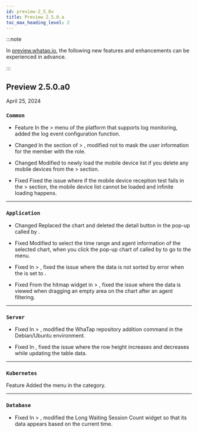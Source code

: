 ```yaml
---
id: preview-2_5_0x
title: Preview 2.5.0.a
toc_max_heading_level: 2
---
```


<head>
<meta name="robots" content="noindex, nofollow"/>
</head>

:::note

In [preview.whatap.io](https://preview.whatap.io), the following new features and enhancements can be experienced in advance. 

:::

## Preview 2.5.0.a0

April 25, 2024

<div class='indentTab'>

### `Common`

- <Status>Feature</Status> In the <Cmdname sid="side_event" className="uitext" /> &gt; <Cmdname sid="side_eventSetting" className="uitext" /> menu of the platform that supports log monitoring, added the log event configuration function.

- <Status>Changed</Status> In the <Cmdname sid="alert_receive_settings_by_member" className="uitext" /> section of <Cmdname sid="side_event" className="uitext" /> &gt; <Cmdname sid="side_eventNoti" className="uitext" />, modified not to mask the user information for the member with the <Cmdname sid="member_management" className="b500" /> role.

- <Status>Changed</Status> Modified to newly load the mobile device list if you delete any mobile devices from the <Cmdname sid="my_profile" className="uitext" /> &gt; <Cmdname sid="notification_setting" className="uitext" /> section.

- <Status>Fixed</Status> Fixed the issue where if the mobile device reception test fails in the <Cmdname sid="my_profile" className="uitext" /> &gt; <Cmdname sid="notification_setting" className="uitext" /> section, the mobile device list cannot be loaded and infinite loading happens.

---

### `Application`

- <Status>Changed</Status> Replaced the chart and deleted the detail button in the <Cmdname sid="TTL07710" className="uitext" /> pop-up called by <Cmdname sid="TTL06209" className="uitext" />.

- <Status>Fixed</Status> Modified to select the time range and agent information of the selected chart, when you click the pop-up chart of <Cmdname sid="TTL07710" className="uitext" /> called by <Cmdname sid="TTL06209" className="uitext" /> to go to the <Cmdname sid="side_statistics" className="uitext" /> menu.

- <Status>Fixed</Status> In <Cmdname sid="side_statistics" className="uitext" /> &gt; <Cmdname sid="side_tx" className="uitext" />, fixed the issue where the data is not sorted by error when the <Cmdname sid="order_by" className="uitext" /> is set to <Cmdname sid="error" className="uitext" />.

- <Status>Fixed</Status> From the hitmap widget in <Cmdname sid="side_dashboard" className="uitext" /> &gt; <Cmdname sid="side_appDashboard" className="uitext" />, fixed the issue where the data is viewed when dragging an empty area on the chart after an agent filtering.

---

### `Server`

- <Status>Fixed</Status> In <Cmdname sid="side_management" className="uitext" /> &gt; <Cmdname sid="side_agentInstall" className="uitext" />, modified the WhaTap repository addition command in the Debian/Ubuntu environment.

- <Status>Fixed</Status> In <Cmdname sid="side_serverList" className="uitext" />, fixed the issue where the row height increases and decreases while updating the table data.

---

### `Kubernetes`

<Status>Feature</Status> Added the <Cmdname sid="side_agentsConfiguration" className="uitext" /> menu in the <Cmdname sid="side_appl" className="uitext" /> category.

---

### `Database`

- <Status>Fixed</Status> In <Cmdname sid="side_dashboard" className="uitext" /> &gt; <Cmdname sid="side_multiInstance" className="uitext" />, modified the <UI>Long Waiting Session Count</UI> widget so that its data appears based on the current time.

</div>
